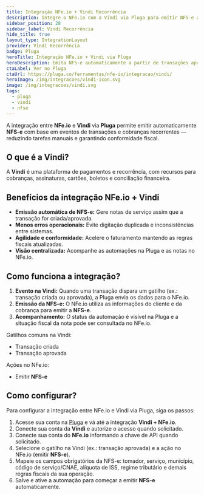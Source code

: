 ```yaml
---
title: Integração NFe.io + Vindi Recorrência
description: Integre o NFe.io com a Vindi via Pluga para emitir NFS-e automaticamente a partir de transações e assinaturas aprovadas.
sidebar_position: 28
sidebar_label: Vindi Recorrência
hide_title: true
layout_type: IntegrationLayout
provider: Vindi Recorrência
badge: Pluga
heroTitle: Integração NFe.io + Vindi via Pluga
heroDescription: Emita NFS-e automaticamente a partir de transações aprovadas na Vindi.
ctaLabel: Ver no Pluga
ctaUrl: https://pluga.co/ferramentas/nfe-io/integracao/vindi/
heroImage: /img/integracoes/vindi-icon.svg
image: /img/integracoes/vindi.svg
tags:
  - pluga
  - vindi
  - nfse
---
```


A integração entre **NFe.io** e **Vindi** via **Pluga** permite emitir automaticamente **NFS-e** com base em eventos de
transações e cobranças recorrentes — reduzindo tarefas manuais e garantindo conformidade fiscal.

## O que é a Vindi?

A **Vindi** é uma plataforma de pagamentos e recorrência, com recursos para cobranças, assinaturas, cartões, boletos e
conciliação financeira.

## Benefícios da integração NFe.io + Vindi

- **Emissão automática de NFS-e:** Gere notas de serviço assim que a transação for criada/aprovada.
- **Menos erros operacionais:** Evite digitação duplicada e inconsistências entre sistemas.
- **Agilidade e conformidade:** Acelere o faturamento mantendo as regras fiscais atualizadas.
- **Visão centralizada:** Acompanhe as automações na Pluga e as notas no NFe.io.

## Como funciona a integração?

1. **Evento na Vindi:** Quando uma transação dispara um gatilho (ex.: transação criada ou aprovada), a Pluga envia os
   dados para o NFe.io.
2. **Emissão da NFS-e:** O NFe.io utiliza as informações do cliente e da cobrança para emitir a **NFS-e**.
3. **Acompanhamento:** O status da automação é visível na Pluga e a situação fiscal da nota pode ser consultada no NFe.io.

Gatilhos comuns na Vindi:

- Transação criada
- Transação aprovada

Ações no NFe.io:

- Emitir **NFS-e**

## Como configurar?

Para configurar a integração entre NFe.io e Vindi via Pluga, siga os passos:

1. Acesse sua conta na [Pluga][1] e vá até a integração **Vindi + NFe.io**.
2. Conecte sua conta da **Vindi** e autorize o acesso quando solicitado.
3. Conecte sua conta do **NFe.io** informando a chave de API quando solicitado.
4. Selecione o gatilho na Vindi (ex.: transação aprovada) e a ação no NFe.io (emitir **NFS-e**).
5. Mapeie os campos obrigatórios da NFS-e: tomador, serviço, município, código de serviço/CNAE, alíquota de ISS,
   regime tributário e demais regras fiscais da sua operação.
6. Salve e ative a automação para começar a emitir **NFS-e** automaticamente.

[1]: https://pluga.co/ferramentas/nfe-io/integracao/vindi/

